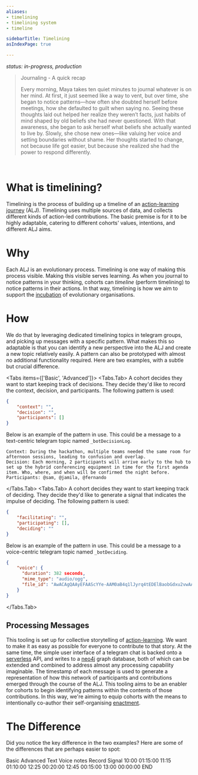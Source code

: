 ```yaml
---
aliases:
- timelining
- timelining system
- timeline

sidebarTitle: Timelining
asIndexPage: true

---
```



*status: in-progress, production*

> Journaling - A quick recap
> 
> Every morning, Maya takes ten quiet minutes to journal whatever is on her mind. At first, it just seemed like a way to vent, but over time, she began to notice patterns—how often she doubted herself before meetings, how she defaulted to guilt when saying no. Seeing these thoughts laid out helped her realize they weren’t facts, just habits of mind shaped by old beliefs she had never questioned. With that awareness, she began to ask herself what beliefs she actually wanted to live by. Slowly, she chose new ones—like valuing her voice and setting boundaries without shame. Her thoughts started to change, not because life got easier, but because she realized she had the power to respond differently.

<br/>

# What is timelining?
Timelining is the process of building up a timeline of an [action-learning journey](/patterns/action-learning%20journeys.md) (ALJ). Timelining uses multiple sources of data, and collects different kinds of action-led contributions. The basic premise is for it to be highly adaptable, catering to different cohorts' values, intentions, and different ALJ aims.
# Why
Each ALJ is an evolutionary process. Timelining is one way of making this process visible. Making this visible serves learning. As when you journal to notice patterns in your thinking, cohorts can *timeline* (perform timelining) to notice patterns in their actions. In that way, timelining is how we aim to support the [incubation](/home) of evolutionary organisations. 
# How
We do that by leveraging dedicated timelining topics in telegram groups, and picking up messages with a specific pattern. What makes this so adaptable is that you can identify a new perspective into the ALJ and create a new topic relatively easily. A pattern can also be prototyped with almost no additional functionality required. Here are two examples, with a subtle but crucial difference.

<Tabs items={['Basic', 'Advanced']}> 
<Tabs.Tab>
A cohort decides they want to start keeping track of decisions. They decide they'd like to record the context, decision, and participants. The following pattern is used:

```json
{
	"context": "",
	"decision": "",
	"participants": []
}
```

Below is an example of the pattern in use. This could be a message to a text-centric telegram topic named `_botDecisionLog`.

```
Context: During the hackathon, multiple teams needed the same room for afternoon sessions, leading to confusion and overlap.
Decision: Each morning, 2 participants will arrive early to the hub to set up the hybrid conferencing equipment in time for the first agenda item. Who, where, and when will be confirmed the night before.
Participants: @sam, @jamila, @fernando
```
</Tabs.Tab> 
<Tabs.Tab>
A cohort decides they want to start keeping track of deciding. They decide they'd like to generate a signal that indicates the impulse of deciding. The following pattern is used: 

```json
{
	"facilitating": "",
	"participating": [],
	"deciding": ""
}
```

Below is an example of the pattern in use. This could be a message to a voice-centric telegram topic named `_botDeciding`.

```json
{
	"voice": {
	  "duration": 382 seconds,
	  "mime_type": "audio/ogg",
	  "file_id": "AwACAgQAAyEFAAScYYe-AAM0aB4q1lJyrq4tEDElBaobGdxu2vwAAmUZAALqjfFQJxSJf2ATDWM2BA",
	}
}
```
</Tabs.Tab> 
</Tabs> 
## Processing Messages
This tooling is set up for collective storytelling of [action-learning](/patterns/action-learning.md). We want to make it as easy as possible for everyone to contribute to that story. At the same time, the simple user interface of a telegram chat is backed onto a [serverless](https://vercel.com/) API, and writes to a [neo4j](https://neo4j.com/) graph database, both of which can be extended and combined to address almost any processing capability imaginable. The timestamp of each message is used to generate a representation of how this network of participants and contributions emerged through the course of the ALJ. This tooling aims to be an enabler for cohorts to begin identifying patterns within the contents of those contributions. In this way, we're aiming to equip cohorts with the means to intentionally co-author their self-organising [enactment](/processes/enactment/index.md).

# The Difference
Did you notice the key difference in the two examples? Here are some of the differences that are perhaps easier to spot:

<Table>
  <thead>
    <Table.Tr>
      <Table.Th>Basic</Table.Th>
      <Table.Th>Advanced</Table.Th>
    </Table.Tr>
  </thead>
  <tbody>
    <Table.Tr>
      <Table.Td>Text</Table.Td>
      <Table.Td>Voice notes</Table.Td>
    </Table.Tr>
    <Table.Tr>
      <Table.Td>Record</Table.Td>
      <Table.Td>Signal</Table.Td>
    </Table.Tr>
    <Table.Tr>
      <Table.Td>10:00</Table.Td>
      <Table.Td>01:15:00</Table.Td>
    </Table.Tr>
    <Table.Tr>
      <Table.Td>11:15</Table.Td>
      <Table.Td>01:10:00</Table.Td>
    </Table.Tr>
    <Table.Tr>
      <Table.Td>12:25</Table.Td>
      <Table.Td>00:20:00</Table.Td>
      <Table.Td></Table.Td>
    </Table.Tr>
    <Table.Tr>
      <Table.Td>12:45</Table.Td>
      <Table.Td>00:15:00</Table.Td>
    </Table.Tr>
    <Table.Tr>
      <Table.Td>13:00</Table.Td>
      <Table.Td>00:00:00</Table.Td>
      <Table.Td>END</Table.Td>
    </Table.Tr>
  </tbody>
</Table>